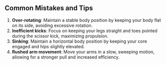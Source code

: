 ## Common Mistakes and Tips

1. **Over-rotating**: Maintain a stable body position by keeping your body flat on its side, avoiding excessive rotation.
2. **Inefficient kicks**: Focus on keeping your legs straight and toes pointed during the scissor kick, maximizing propulsion.
3. **Sinking**: Maintain a horizontal body position by keeping your core engaged and hips slightly elevated.
4. **Rushed arm movement**: Move your arms in a slow, sweeping motion, allowing for a stronger pull and increased efficiency.